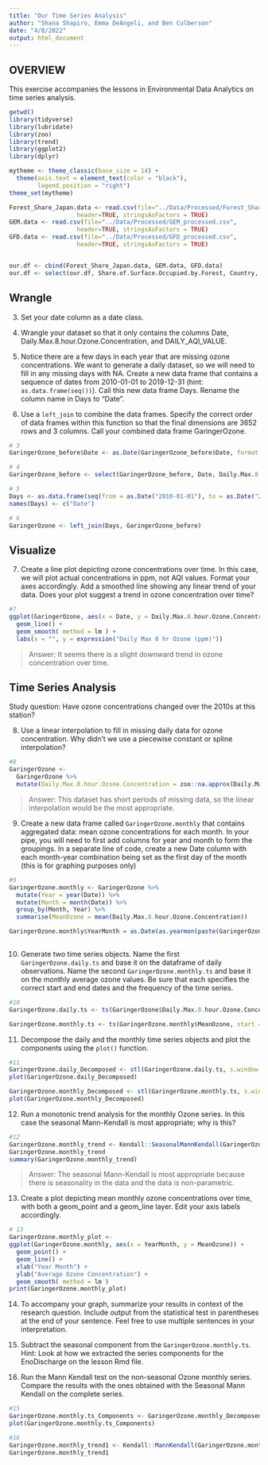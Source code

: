 ```yaml
---
title: "Our Time Series Analysis"
author: "Shana Shapiro, Emma DeAngeli, and Ben Culberson"
date: "4/8/2022"
output: html_document
---
```


## OVERVIEW

This exercise accompanies the lessons in Environmental Data Analytics on time series analysis. 


```r
getwd()
library(tidyverse)
library(lubridate)
library(zoo)
library(trend)
library(ggplot2)
library(dplyr)

mytheme <- theme_classic(base_size = 14) +
  theme(axis.text = element_text(color = "black"), 
        legend.position = "right")
theme_set(mytheme)

```


```r

Forest_Share_Japan.data <- read.csv(file="../Data/Processed/Forest_Share_Japan.csv",
                   header=TRUE, stringsAsFactors = TRUE)
GEM.data <- read.csv(file="../Data/Processed/GEM_processed.csv",
                   header=TRUE, stringsAsFactors = TRUE)
GFD.data <- read.csv(file="../Data/Processed/GFD_processed.csv",
                   header=TRUE, stringsAsFactors = TRUE)


our.df <- cbind(Forest_Share_Japan.data, GEM.data, GFD.data)
our.df <- select(our.df, Share.of.Surface.Occupied.by.Forest, Country, Exports:credit.to.private)

```

## Wrangle

3. Set your date column as a date class.

4. Wrangle your dataset so that it only contains the columns Date, Daily.Max.8.hour.Ozone.Concentration, and DAILY_AQI_VALUE. 

5. Notice there are a few days in each year that are missing ozone concentrations. We want to generate a daily dataset, so we will need to fill in any missing days with NA. Create a new data frame that contains a sequence of dates from 2010-01-01 to 2019-12-31 (hint: `as.data.frame(seq())`). Call this new data frame Days. Rename the column name in Days to "Date".

6. Use a `left_join` to combine the data frames. Specify the correct order of data frames within this function so that the final dimensions are 3652 rows and 3 columns. Call your combined data frame GaringerOzone. 

```r
# 3
GaringerOzone_before$Date <- as.Date(GaringerOzone_before$Date, format = "%m/%d/%Y")

# 4
GaringerOzone_before <- select(GaringerOzone_before, Date, Daily.Max.8.hour.Ozone.Concentration, DAILY_AQI_VALUE)

# 5
Days <- as.data.frame(seq(from = as.Date("2010-01-01"), to = as.Date("2019-12-31"), by = "day"))
names(Days) <- c("Date")

# 6
GaringerOzone <- left_join(Days, GaringerOzone_before)

```

## Visualize

7. Create a line plot depicting ozone concentrations over time. In this case, we will plot actual concentrations in ppm, not AQI values. Format your axes accordingly. Add a smoothed line showing any linear trend of your data. Does your plot suggest a trend in ozone concentration over time?

```r
#7
ggplot(GaringerOzone, aes(x = Date, y = Daily.Max.8.hour.Ozone.Concentration)) +
  geom_line() +
  geom_smooth( method = lm ) +
  labs(x = "", y = expression("Daily Max 8 hr Ozone (ppm)"))

```

>Answer: It seems there is a slight downward trend in ozone concentration over time.

## Time Series Analysis

Study question: Have ozone concentrations changed over the 2010s at this station? 

8. Use a linear interpolation to fill in missing daily data for ozone concentration. Why didn't we use a piecewise constant or spline interpolation?

```r
#8
GaringerOzone <- 
  GaringerOzone %>% 
  mutate(Daily.Max.8.hour.Ozone.Concentration = zoo::na.approx(Daily.Max.8.hour.Ozone.Concentration) )

```

> Answer:  This dataset has short periods of missing data, so the linear interpolation would be the most appropriate.


9. Create a new data frame called `GaringerOzone.monthly` that contains aggregated data: mean ozone concentrations for each month. In your pipe, you will need to first add columns for year and month to form the groupings. In a separate line of code, create a new Date column with each month-year combination being set as the first day of the month (this is for graphing purposes only)

```r
#9
GaringerOzone.monthly <- GaringerOzone %>%
  mutate(Year = year(Date)) %>%
  mutate(Month = month(Date)) %>%
  group_by(Month, Year) %>%
  summarise(MeanOzone = mean(Daily.Max.8.hour.Ozone.Concentration))

GaringerOzone.monthly$YearMonth = as.Date(as.yearmon(paste(GaringerOzone.monthly$Year, " ", GaringerOzone.monthly$Month), "%Y %m"))
  

```


10. Generate two time series objects. Name the first `GaringerOzone.daily.ts` and base it on the dataframe of daily observations. Name the second `GaringerOzone.monthly.ts` and base it on the monthly average ozone values. Be sure that each specifies the correct start and end dates and the frequency of the time series.

```r
#10
GaringerOzone.daily.ts <- ts(GaringerOzone$Daily.Max.8.hour.Ozone.Concentration, start = c(2010,1), frequency = 365)

GaringerOzone.monthly.ts <- ts(GaringerOzone.monthly$MeanOzone, start = c(2010,1), frequency = 12)
```


11. Decompose the daily and the monthly time series objects and plot the components using the `plot()` function.

```r
#11
GaringerOzone.daily_Decomposed <- stl(GaringerOzone.daily.ts, s.window = "periodic")
plot(GaringerOzone.daily_Decomposed)

GaringerOzone.monthly_Decomposed <- stl(GaringerOzone.monthly.ts, s.window = "periodic")
plot(GaringerOzone.monthly_Decomposed)

```


12. Run a monotonic trend analysis for the monthly Ozone series. In this case the seasonal Mann-Kendall is most appropriate; why is this?

```r
#12
GaringerOzone.monthly_trend <- Kendall::SeasonalMannKendall(GaringerOzone.monthly.ts)
GaringerOzone.monthly_trend
summary(GaringerOzone.monthly_trend)

```

> Answer:  The seasonal Mann-Kendall is most appropriate because there is seasonality in the data and the data is non-parametric.

13. Create a plot depicting mean monthly ozone concentrations over time, with both a geom_point and a geom_line layer. Edit your axis labels accordingly.

```r
# 13
GaringerOzone.monthly_plot <-
ggplot(GaringerOzone.monthly, aes(x = YearMonth, y = MeanOzone)) +
  geom_point() +
  geom_line() +
  xlab("Year Month") +
  ylab("Average Ozone Concentration") +
  geom_smooth( method = lm )
print(GaringerOzone.monthly_plot)

```

14. To accompany your graph, summarize your results in context of the research question. Include output from the statistical test in parentheses at the end of your sentence. Feel free to use multiple sentences in your interpretation.


15. Subtract the seasonal component from the `GaringerOzone.monthly.ts`. Hint: Look at how we extracted the series components for the EnoDischarge on the lesson Rmd file.

16. Run the Mann Kendall test on the non-seasonal Ozone monthly series. Compare the results with the ones obtained with the Seasonal Mann Kendall on the complete series.

```r
#15
GaringerOzone.monthly.ts_Components <- GaringerOzone.monthly_Decomposed$time.series[,2:3]
plot(GaringerOzone.monthly.ts_Components)

#16
GaringerOzone.monthly_trend1 <- Kendall::MannKendall(GaringerOzone.monthly.ts_Components)
GaringerOzone.monthly_trend1

```